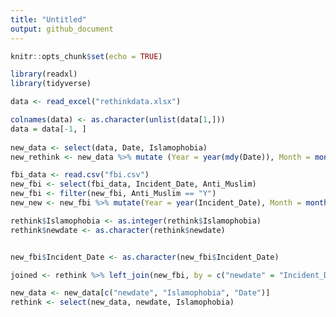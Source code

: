 ```yaml
---
title: "Untitled"
output: github_document
---
```


```r
knitr::opts_chunk$set(echo = TRUE)

library(readxl)
library(tidyverse)

data <- read_excel("rethinkdata.xlsx")

colnames(data) <- as.character(unlist(data[1,]))
data = data[-1, ]
                             
new_data <- select(data, Date, Islamophobia)
new_rethink <- new_data %>% mutate (Year = year(mdy(Date)), Month = month (mdy(Date)))

fbi_data <- read.csv("fbi.csv")
new_fbi <- select(fbi_data, Incident_Date, Anti_Muslim)
new_fbi <- filter(new_fbi, Anti_Muslim == "Y")
new_new <- new_fbi %>% mutate(Year = year(Incident_Date), Month = month(Incident_Date), count = 1) 

rethink$Islamophobia <- as.integer(rethink$Islamophobia)
rethink$newdate <- as.character(rethink$newdate)


new_fbi$Incident_Date <- as.character(new_fbi$Incident_Date)

joined <- rethink %>% left_join(new_fbi, by = c("newdate" = "Incident_Date"))

new_data <- new_data[c("newdate", "Islamophobia", "Date")]
rethink <- select(new_data, newdate, Islamophobia)

```

